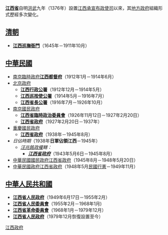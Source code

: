 {{江西歷史}}
{{Distinguish|江西省政府|江西省人民政府}}

'''[[江西省|江西省]]'''自明[[洪武|洪武]]九年（1376年）設置[[江西承宣布政使司|江西承宣布政使司]]以來，其[[地方政府|地方政府]]組織形式歷經多次變化。

== [[清朝|清朝]] ==
*'''[[江西巡撫衙門|江西巡撫衙門]]'''（1645年－1911年10月）
== [[中華民國|中華民國]] ==
*[[南京臨時政府|南京臨時政府]]'''[[江西都督府|江西都督府]]'''（1912年1月－1914年6月）
*[[北洋政府|北京政府]]
**'''[[江西行政公署|江西行政公署]]'''（1912年12月－1914年5月）
**'''[[江西巡按使公署|江西巡按使公署]]'''（1914年5月－1916年7月）
**'''[[江西省長公署|江西省長公署]]'''（1916年7月－1926年10月）
*[[南京國民政府|南京國民政府]]
**'''[[江西省臨時政治委員會|江西省臨時政治委員會]]'''（1926年11月12日－1927年2月20日）
**'''[[江西省政府|江西省政府]]'''（1927年2月20日－1937年）
*[[重慶國民政府|重慶國民政府]]
**'''[[江西省政府|江西省政府]]'''（1938年－1945年8月）
*''日佔時期''（1938年'''日軍佔領江西'''－1945年）
**''[[汪兆銘政權|汪兆銘政權]]轄：''
***'''''[[江西省政府_(日佔時期)|'''江西省政府''']]'''''（1943年5月6日－1945年8月）
*[[國民政府|中華民國國民政府]][[江西省政府|江西省政府]]（1945年8月－1948年5月20日）
*[[中華民國政府|中華民國政府]][[江西省政府|江西省政府]]（1948年5月[[行憲|民國行憲]]－1949年11月）

== [[中華人民共和國|中華人民共和國]] ==
*'''[[江西省人民政府|江西省人民政府]]'''（1949年6月17日－1955年2月）
*'''[[江西省人民委員會|江西省人民委員會]]'''（1955年2月－1968年1月)
*'''[[江西省革命委員會|江西省革命委員會]]'''（1968年1月－1979年12月）
*'''[[江西省人民政府|江西省人民政府]]'''（1979年12月恢復設置至今）

{{Disambig|cat=組織機構消歧義}}
{{江西行政長官}}
[[Category:江西政府|]]